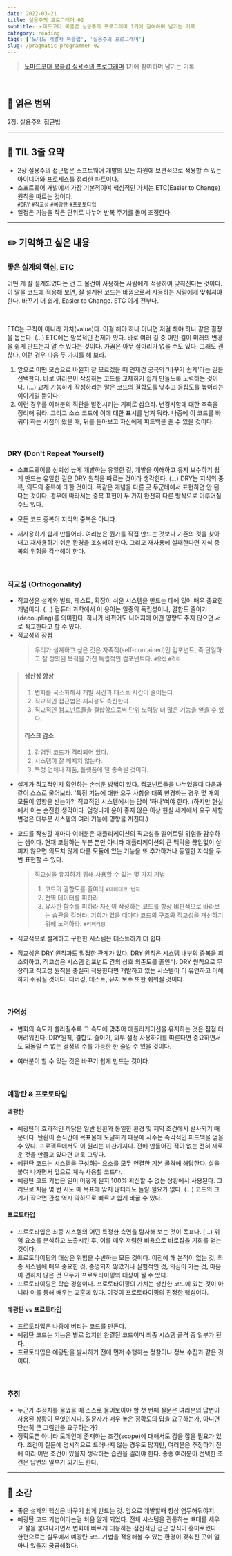 ```yaml
---
date: 2022-03-21
title: 실용주의 프로그래머 02
subtitle: 노마드코더 북클럽 실용주의 프로그래머 1기에 참여하며 남기는 기록
category: reading
tags: ['노마드 개발자 북클럽', '실용주의 프로그래머']
slug: /pragmatic-programmer-02
---
```


> [노마드코더 북클럽 실용주의 프로그래머](https://nomadcoders.co/pragmatic-programmer?utm_source=Nomad+Academy&utm_campaign=b21db3e0fc-EMAIL_CAMPAIGN_2022_03_11&utm_medium=email&utm_term=0_4313d957c9-b21db3e0fc-44797189&mc_cid=b21db3e0fc&mc_eid=ada1dd7049) 1기에 참여하며 남기는 기록

<br />

## 📖 읽은 범위

2장. 실용주의 접근법

---

## 📍 TIL 3줄 요약

- 2장 실용주의 접근법은 소프트웨어 개발의 모든 차원에 보편적으로 적용할 수 있는 아이디어와 프로세스를 정리한 파트이다.
- 소프트웨어 개발에서 가장 기본적이며 핵심적인 가치는 ETC(Easier to Change) 원칙을 따르는 것이다. <br /> `#DRY` `#직교성` `#예광탄` `#프로토타입`
- 일정은 기능을 작은 단위로 나누어 반복 주기를 돌며 조정한다.

---

## ✏️ 기억하고 싶은 내용

### 좋은 설계의 핵심, ETC

어떤 게 잘 설계되었다는 건 그 물건이 사용하는 사람에게 적응하여 맞춰진다는 것이다. 이 말을 코드에 적용해 보면, 잘 설계된 코드는 바뀜으로써 사용하는 사람에게 맞춰져야 한다. 바꾸기 더 쉽게, Easier to Change. ETC 이게 전부다.

<br />

ETC는 규칙이 아니라 가치(value)다. 이걸 해야 하나 아니면 저걸 해야 하나 같은 결정을 돕는다. (...) ETC에는 암묵적인 전제가
있다. 바로 여러 길 중 어떤 길이 미래의 변경을 쉽게 만드는지 알 수 있다는 것이다. 가끔은 아무 실마리가 없을 수도 있다. 그래도
괜찮다. 이런 경우 다음 두 가지를 해 보라.

1. 앞으로 어떤 모습으로 바뀔지 잘 모르겠을 때 언제건 궁극의 '바꾸기 쉽게'라는 길을 선택한다. 바로 여러분이 작성하는 코드를 교체하기 쉽게 만들도록 노력하는 것이다. (...) 교체 가능하게 작성하라는 말은 코드의 결합도를 낮추고 응집도를 높이라는 이야기일 뿐이다.
2. 이런 경우를 여러분의 직관을 발전시키는 기회로 삼으라. 변경사항에 대한 추축을 정리해 둬라. 그리고 소스 코드에 이에 대한 표시를 남겨 둬라. 나중에 이 코드를 바꿔야 하는 시점이 왔을 때, 뒤를 돌아보고 자신에게 피드백을 줄 수 있을 것이다.

<br />

### DRY (Don't Repeat Yourself)

- 소프트웨어를 신뢰성 높게 개발하는 유일한 길, 개발을 이해하고 유지 보수하기 쉽게 만드는 유일한 길은 DRY 원칙을 따르는 것이라 생각한다. (...) DRY는 지식의 중복, 의도의 중복에 대한 것이다. 똑같은 개념을 다른 곳 두군데에서 표현하면 안 된다는 것이다. 경우에 따라서는 중복 표현이 두 가지 완전히 다른 방식으로 이루어질 수도 있다.

- 모든 코드 중복이 지식의 중복은 아니다.

- 재사용하기 쉽게 만들어라. 여러분은 뭔가를 직접 만드는 것보다 기존의 것을 찾아내고 재사용하기 쉬운 환경을 조성해야 한다. 그리고 재사용에 실패한다면 지식 중복의 위험을 감수해야 한다.

<br />

### 직교성 (Orthogonality)

- 직교성은 설계와 빌드, 테스트, 확장이 쉬운 시스템을 만드는 데에 있어 매우 중요한 개념이다. (...) 컴퓨터 과학에서 이 용어는 일종의 독립성이나, 결합도 줄이기(decoupling)를 의미한다. 하나가 바뀌어도 나머지에 어떤 영향도 주지 않으면 서로 직교한다고 할 수 있다.
- 직교성의 장점
  > 우리가 설계하고 싶은 것은 자족적(self-contained)인 컴포넌트, 즉 단일하고 잘 정의된 목적을 가진 독립적인 컴포넌트다. `#응집` `#격리`

> #### 생산성 향상
>
> 1. 변화를 국소화해서 개발 시간과 테스트 시간이 줄어든다.
> 2. 직교적인 접근법은 재사용도 촉진한다.
> 3. 직교적인 컴포넌트들을 결합함으로써 단위 노력당 더 많은 기능을 얻을 수 있다.
>
> #### 리스크 감소
>
> 1. 감염된 코드가 격리되어 있다.
> 2. 시스템이 잘 깨지지 않는다.
> 3. 특정 업체나 제품, 플랫폼에 덜 종속될 것이다.

- 설계가 직교적인지 확인하는 손쉬운 방법이 있다. 컴포넌트들을 나누었을때 다음과 같이 스스로 물어보라. '특정 기능에 대한 요구 사항을 대폭 변경하는 경우 몇 개의 모듈이 영향을 받는가?' 직교적인 시스템에서는 답이 '하나'여야 한다. (하지만 현실에서 이는 순진한 생각이다. 엄청나게 운이 좋지 않은 이상 현실 세계에서 요구 사항 변경은 대부분 시스템의 여러 기능에 영향을 끼친다.)

- 코드를 작성할 때마다 여러분은 애플리케이션의 직교성을 떨어트릴 위험을 감수하는 셈이다. 현재 코딩하는 부분 뿐만 아니라 애플리케이션의 큰 맥락을 끊임없이 살피지 않으면 의도치 않게 다른 모듈에 있는 기능을 또 추가하거나 동일한 지식을 두 번 표현할 수 있다.

  > 직교성을 유지하기 위해 사용할 수 있는 몇 가지 기법
  >
  > 1. 코드의 결합도를 줄여라 `#데메테르 법칙`
  > 2. 전역 데이터를 피하라
  > 3. 유사한 함수를 피하라
  >    자신이 작성하는 코드를 항상 비판적으로 바라보는 습관을 길러라. 기회가 있을 때마다 코드의 구조와 직교성을 개선하기 위해 노력하라. `#리팩터링`

- 직교적으로 설계하고 구현한 시스템은 테스트하기 더 쉽다.

- 직교성은 DRY 원칙과도 밀접한 관계가 있다. DRY 원칙은 시스템 내부의 중복을 최소화하고, 직교성은 시스템 컴포넌트 간의 상호 의존도를 줄인다. DRY 원칙으로 무장하고 직교성 원칙을 충실히 적용한다면 개발하고 있는 시스템이 더 유연하고 이해하기 쉬워질 것이다. 디버깅, 테스트, 유지 보수 또한 쉬워질 것이다.

<br />

### 가역성

- 변화의 속도가 빨라질수록 그 속도에 맞추어 애플리케이션을 유지하는 것은 점점 더 어려워진다. DRY원칙, 결합도 줄이기, 외부 설정 사용하기를 따른다면 중요하면서도 되돌릴 수 없는 결정의 수를 가능한 한 줄일 수 있을 것이다.

- 여러분이 할 수 있는 것은 바꾸기 쉽게 만드는 것이다.

<br />

### 예광탄 & 프로토타입

#### 예광탄

- 예광탄이 효과적인 까닭은 일반 탄환과 동일한 환경 및 제약 조건에서 발사되기 때문이다. 탄환이 순식간에 목표물에 도달하기 때문에 사수는 즉각적인 피드백을 얻을 수 있다. 프로젝트에서도 이 원리는 마찬가지다. 전에 만들어진 적이 없는 전혀 새로운 것을 만들고 있다면 더욱 그렇다.
- 예관탄 코드는 시스템을 구성하는 요소를 모두 연결한 기본 골격에 해당한다. 살을 붙여 나가면서 앞으로 계속 사용할 코드다.
- 예광탄 코드 기법은 일이 어떻게 될지 100% 확신할 수 없는 상황에서 사용된다. 그러므로 처음 몇 번 시도 때 목표에 맞지 않더라도 놀랄 필요가 없다. (...) 코드의 크기가 작으면 관성 역시 약하므로 빠르고 쉽게 바꿀 수 있다.

#### 프로토타입

- 프로토타입은 최종 시스템의 어떤 특정한 측면을 탐사해 보는 것이 목표다. (...) 위험 요소를 분석하고 노출시킨 후, 이를 매우 저렴한 비용으로 바로잡을 기회를 얻는 것이다.
- 프로토타이핑의 대상은 위험을 수반하는 모든 것이다. 이전에 해 본적이 없는 것, 최종 시스템에 매우 중요한 것, 증명되지 않았거나 실험적인 것, 의심이 가는 것, 마음이 편하지 않은 것 모두가 프로토타이핑의 대상이 될 수 있다.
- 프로토타이핑은 학습 경험이다. 프로토타이핑의 가치는 생산한 코드에 있는 것이 아니라 이를 통해 배우는 교훈에 있다. 이것이 프로토타이핑의 진정한 핵심이다.

#### 예광탄 vs 프로토타입

- 프로토타입은 나중에 버리는 코드를 만든다.
- 예광탄 코드는 기능은 별로 없지만 완결된 코드이며 최종 시스템 골격 중 일부가 된다.
- 프로토타입은 예광탄을 발사하기 전에 먼저 수행하는 정찰이나 정보 수집과 같은 것이다.

<br />

### 추정

- 누군가 추정치를 물었을 때 스스로 물어보아야 할 첫 번째 질문은 여러분의 답변이 사용된 상황이 무엇인지다. 질문자가 매우 높은 정확도의 답을 요구하는가, 아니면 단순히 큰 그림만을 요구하는가?
- 정확도뿐 아니라 도메인에 존재하는 조건(scope)에 대해서도 감을 잡을 필요가 있다. 조건이 질문에 명시적으로 드러나지 않는 경우도 많지만, 여러분은 추정하기 전에 미리 어떤 조건이 있을지 생각하는 습관을 길러야 한다. 종종 여러분이 선택한 조건은 답변의 일부가 되기도 한다.

---

## 💭 소감

- 좋은 설계의 핵심은 바꾸기 쉽게 만드는 것. 앞으로 개발할때 항상 염두해둬야지.
- 예광탄 코드 기법이라는걸 처음 알게 되었다. 전체 시스템을 관통하는 뼈대를 세우고 살을 붙여나가면서 변화에 빠르게 대응하는 점진적인 접근 방식이 흥미로웠다. 한편으로는 실무에서 예광탄 코드 기법을 적용해볼 수 있는 환경이 갖춰진 곳이 얼마나 있을지 궁금해졌다.
